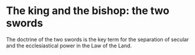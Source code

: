 
# The king and the bishop: the two swords

The doctrine of the two swords is the key term for the separation of secular and the ecclesiastical power in the Law of the Land.